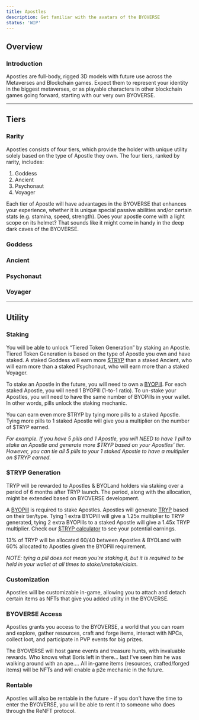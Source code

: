 ```yaml
---
title: Apostles
description: Get familiar with the avatars of the BYOVERSE
status: 'WIP'
---
```



<Player src="apostles-promo.mp4" />

## Overview
### Introduction

Apostles are full-body, rigged 3D models with future use across the Metaverses and Blockchain games. Expect them to represent your identity in the biggest metaverses, or as playable characters in other blockchain games going forward, starting with our very own BYOVERSE.

---

## Tiers
### Rarity
Apostles consists of four tiers, which provide the holder with unique utility solely based on the type of Apostle they own. The four tiers, ranked by rarity, includes:

1. Goddess
2. Ancient
3. Psychonaut
4. Voyager

Each tier of Apostle will have advantages in the BYOVERSE that enhances your experience, whether it is unique special passive abilities and/or certain stats (e.g. stamina, speed, strength). Does your apostle come with a light scope on its helmet? That sounds like it might come in handy in the deep dark caves of the BYOVERSE.

### Goddess
<Infographic src="/docs/byopills-goddess-properties.jpg" description="Breakdown of Goddess properties" credit="0xseba"/>

### Ancient
<Infographic src="/docs/byopills-ancient-properties.jpg" description="Breakdown of Ancient properties" credit="0xseba"/>

### Psychonaut
<Infographic src="/docs/byopills-psychonaut-properties.jpg" description="Breakdown of Psychonaut properties" credit="0xseba"/>

### Voyager
<Infographic src="/docs/byopills-voyager-properties.jpg" description="Breakdown of Voyager properties" credit="0xseba"/>

---

## Utility

### Staking
You will be able to unlock “Tiered Token Generation” by staking an Apostle. Tiered Token Generation is based on the type of Apostle you own and have staked. A staked Goddess will earn more [$TRYP](/docs/tryp/) than a staked Ancient, who will earn more than a staked Psychonaut, who will earn more than a staked Voyager.

To stake an Apostle in the future, you will need to own a [BYOPill](/docs/byopills/). For each staked Apostle, you will need 1 BYOPill (1-to-1 ratio). To un-stake your Apostles, you will need to have the same number of BYOPills in your wallet. In other words, pills unlock the staking mechanic.

You can earn even more $TRYP by tying more pills to a staked Apostle. Tying more pills to 1 staked Apostle will give you a multiplier on the number of $TRYP earned.

*‍For example. If you have 5 pills and 1 Apostle, you will NEED to have 1 pill to stake an Apostle and generate more $TRYP based on your Apostles’ tier. However, you can tie all 5 pills to your 1 staked Apostle to have a multiplier on $TRYP earned.*

### $TRYP Generation
TRYP will be rewarded to Apostles & BYOLand holders via staking over a period of 6 months after TRYP launch. The period, along with the allocation, might be extended based on BYOVERSE development.

A [BYOPill](/docs/byopills) is required to stake Apostles. Apostles will generate [TRYP](/docs/tryp) based on their tier/type. Tying 1 extra BYOPill will give a 1.25x multiplier to TRYP generated, tying 2 extra BYOPills to a staked Apostle will give a 1.45x TRYP multiplier. Check our [$TRYP calculator](/docs/tryp-calculator#apostles) to see your potential earnings.

13% of TRYP will be allocated 60/40 between Apostles & BYOLand with 60% allocated to Apostles given the BYOPill requirement. 

*NOTE: tying a pill does not mean you're staking it, but it is required to be held in your wallet at all times to stake/unstake/claim.*

### Customization
Apostles will be customizable in-game, allowing you to attach and detach certain items as NFTs that give you added utility in the BYOVERSE.

### BYOVERSE Access
Apostles grants you access to the BYOVERSE, a world that you can roam and explore, gather resources, craft and forge items, interact with NPCs, collect loot, and participate in PVP events for big prizes. 

The BYOVERSE will host game events and treasure hunts, with invaluable rewards. Who knows what Boris left in there... last I've seen him he was walking around with an ape.... All in-game items (resources, crafted/forged items) will be NFTs and will enable a p2e mechanic in the future.

### Rentable
Apostles will also be rentable in the future - if you don't have the time to enter the BYOVERSE, you will be able to rent it to someone who does through the ReNFT protocol.